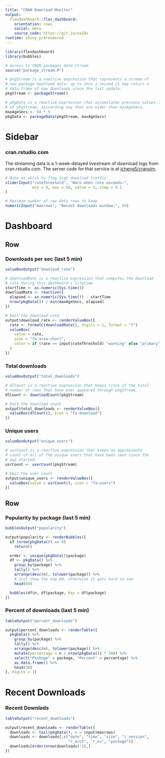 ```yaml
---
title: "CRAN Download Monitor"
output: 
  flexdashboard::flex_dashboard:
    orientation: rows
    social: menu
    source_code: https://git.io/vaZdx
runtime: shiny_prerendered
---
```


```r
library(flexdashboard)
library(bubbles)
```


```r
# Access to CRAN packages data stream
source("package_stream.R")

# pkgStream is a reactive expression that represents a stream of
# new package download data; up to once a second it may return a
# data frame of new downloads since the last update.
pkgStream <- packageStream()

# pkgData is a reactive expression that accumulates previous values
# of pkgStream, discarding any that are older than maxAgeSecs.
maxAgeSecs <- 60 * 5 
pkgData <- packageData(pkgStream, maxAgeSecs)
```

Sidebar {.sidebar}
=======================================================================

### cran.rstudio.com

The streaming data is a 1-week-delayed livestream of download
logs from  cran.rstudio.com. The server code for that service is at [jcheng5/cransim](https://github.com/jcheng5/cransim).


```r
# Rate at which to flag high download traffic
sliderInput("rateThreshold", "Warn when rate exceeds:",
            min = 0, max = 50, value = 3, step = 0.1
)

# Maximum number of raw data rows to keep
numericInput("maxrows", "Recent downloads window:", 50)
```


Dashboard
=======================================================================

Row
-----------------------------------------------------------------------

### Downloads per sec (last 5 min) {.value-box}

```r
valueBoxOutput("download_rate")
```

```r
# downloadRate is a reactive expression that computes the download
# rate during this dashboard's lifetime.
startTime <- as.numeric(Sys.time())
downloadRate <- reactive({
  elapsed <- as.numeric(Sys.time()) - startTime
  nrow(pkgData()) / min(maxAgeSecs, elapsed)
})

# Emit the download rate
output$download_rate <- renderValueBox({
  rate <- formatC(downloadRate(), digits = 1, format = "f")
  valueBox(
    value = rate,
    icon = "fa-area-chart",
    color = if (rate >= input$rateThreshold) "warning" else "primary"
  )
})
```

### Total downloads {.value-box}

```r
valueBoxOutput("total_downloads")
```

```r
# dlCount is a reactive expression that keeps track of the total
# number of rows that have ever appeared through pkgStream.
dlCount <- downloadCount(pkgStream)

# Emit the download count
output$total_downloads <- renderValueBox({
  valueBox(dlCount(), icon = "fa-download")
})
```

### Unique users {.value-box}

```r
valueBoxOutput("unique_users")
```

```r
# usrCount is a reactive expression that keeps an approximate
# count of all of the unique users that have been seen since the
# app started.
usrCount <- userCount(pkgStream)

# Emit the user count
output$unique_users <- renderValueBox({
  valueBox(value = usrCount(), icon = "fa-users")
})
```

Row
-----------------------------------------------------------------------

### Popularity by package (last 5 min) {data-width=700}

```r
bubblesOutput("popularity")
```


```r
output$popularity <- renderBubbles({
  if (nrow(pkgData()) == 0)
    return()

  order <- unique(pkgData()$package)
  df <- pkgData() %>%
    group_by(package) %>%
    tally() %>%
    arrange(desc(n), tolower(package)) %>%
    # Just show the top 60, otherwise it gets hard to see
    head(60)

  bubbles(df$n, df$package, key = df$package)
})
```

### Percent of downloads (last 5 min) {data-width=340}

```r
tableOutput("percent_downloads")
```

```r
output$percent_downloads <- renderTable({
  pkgData() %>%
    group_by(package) %>%
    tally() %>%
    arrange(desc(n), tolower(package)) %>%
    mutate(percentage = n / nrow(pkgData()) * 100) %>%
    select("Package" = package, "Percent" = percentage) %>%
    as.data.frame() %>%
    head(30)
}, digits = 1)

```

Recent Downloads
=======================================================================

### Recent Downlads

```r
tableOutput("recent_downloads")
```


```r
output$recent_downloads <- renderTable({
  downloads <- tail(pkgData(), n = input$maxrows)
  downloads <- downloads[,c("date", "time", "size", "r_version", 
                            "r_arch", "r_os", "package")]
  downloads[order(nrow(downloads):1),]
})
```

